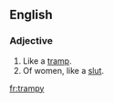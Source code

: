 ==English==
===Adjective===
{{en-adj|er}}
# Like a [[tramp]].
# Of women, like a [[slut]].

[[fr:trampy]]